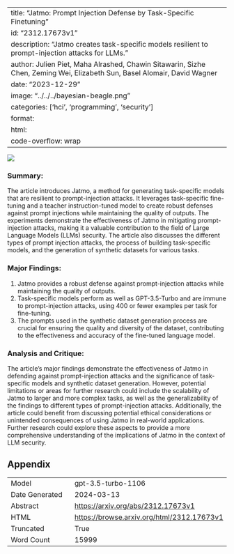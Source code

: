 
---
title: "Jatmo: Prompt Injection Defense by Task-Specific Finetuning"
id: "2312.17673v1"
description: "Jatmo creates task-specific models resilient to prompt-injection attacks for LLMs."
author: Julien Piet, Maha Alrashed, Chawin Sitawarin, Sizhe Chen, Zeming Wei, Elizabeth Sun, Basel Alomair, David Wagner
date: "2023-12-29"
image: "../../../bayesian-beagle.png"
categories: ['hci', 'programming', 'security']
format:
  html:
    code-overflow: wrap
---

![](../../../bayesian-beagle.png)

### Summary:
The article introduces Jatmo, a method for generating task-specific models that are resilient to prompt-injection attacks. It leverages task-specific fine-tuning and a teacher instruction-tuned model to create robust defenses against prompt injections while maintaining the quality of outputs. The experiments demonstrate the effectiveness of Jatmo in mitigating prompt-injection attacks, making it a valuable contribution to the field of Large Language Models (LLMs) security. The article also discusses the different types of prompt injection attacks, the process of building task-specific models, and the generation of synthetic datasets for various tasks.

### Major Findings:
1. Jatmo provides a robust defense against prompt-injection attacks while maintaining the quality of outputs.
2. Task-specific models perform as well as GPT-3.5-Turbo and are immune to prompt-injection attacks, using 400 or fewer examples per task for fine-tuning.
3. The prompts used in the synthetic dataset generation process are crucial for ensuring the quality and diversity of the dataset, contributing to the effectiveness and accuracy of the fine-tuned language model.

### Analysis and Critique:
The article's major findings demonstrate the effectiveness of Jatmo in defending against prompt-injection attacks and the significance of task-specific models and synthetic dataset generation. However, potential limitations or areas for further research could include the scalability of Jatmo to larger and more complex tasks, as well as the generalizability of the findings to different types of prompt-injection attacks. Additionally, the article could benefit from discussing potential ethical considerations or unintended consequences of using Jatmo in real-world applications. Further research could explore these aspects to provide a more comprehensive understanding of the implications of Jatmo in the context of LLM security.

## Appendix

|          |          |
|----------|----------|
| Model     | gpt-3.5-turbo-1106       |
| Date Generated     | 2024-03-13       |
| Abstract | [https://arxiv.org/abs/2312.17673v1](https://arxiv.org/abs/2312.17673v1)        |
| HTML     | [https://browse.arxiv.org/html/2312.17673v1](https://browse.arxiv.org/html/2312.17673v1)       |
| Truncated       | True       |
| Word Count       | 15999       |